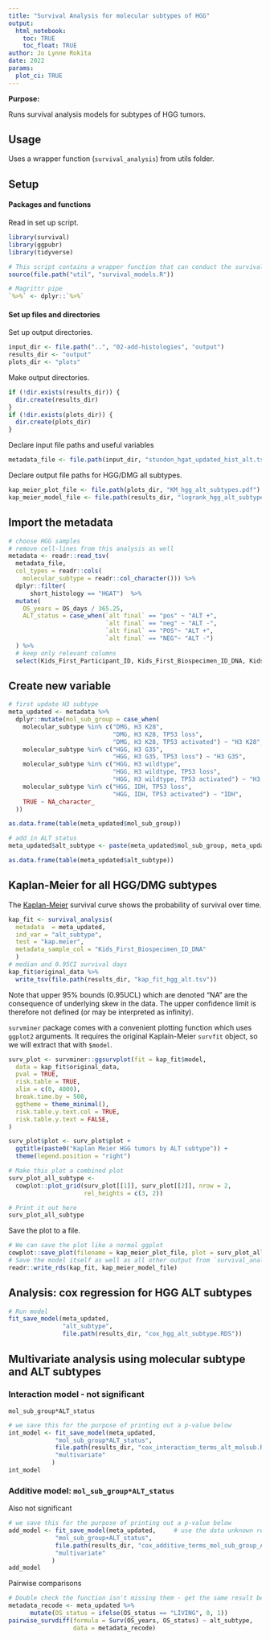 ```yaml
---
title: "Survival Analysis for molecular subtypes of HGG"
output: 
  html_notebook:
    toc: TRUE
    toc_float: TRUE
author: Jo Lynne Rokita
date: 2022
params:
  plot_ci: TRUE
---
```


**Purpose:** 

Runs survival analysis models for subtypes of HGG tumors. 

## Usage 

Uses a wrapper function (`survival_analysis`) from utils folder. 

## Setup

#### Packages and functions

Read in set up script.

```r
library(survival)
library(ggpubr)
library(tidyverse)

# This script contains a wrapper function that can conduct the survival analyses
source(file.path("util", "survival_models.R"))

# Magrittr pipe
`%>%` <- dplyr::`%>%`
```

#### Set up files and directories

Set up output directories. 

```r
input_dir <- file.path("..", "02-add-histologies", "output")
results_dir <- "output"
plots_dir <- "plots"
```

Make output directories.

```r
if (!dir.exists(results_dir)) {
  dir.create(results_dir)
}
if (!dir.exists(plots_dir)) {
  dir.create(plots_dir)
}
```

Declare input file paths and useful variables

```r
metadata_file <- file.path(input_dir, "stundon_hgat_updated_hist_alt.tsv")

```

Declare output file paths for HGG/DMG all subtypes. 

```r
kap_meier_plot_file <- file.path(plots_dir, "KM_hgg_alt_subtypes.pdf")
kap_meier_model_file <- file.path(results_dir, "logrank_hgg_alt_subtypes.RDS")
```

## Import the metadata

```r
# choose HGG samples
# remove cell-lines from this analysis as well
metadata <- readr::read_tsv(
  metadata_file,
  col_types = readr::cols(
    molecular_subtype = readr::col_character())) %>%
  dplyr::filter(
      short_histology == "HGAT")  %>%
  mutate(
    OS_years = OS_days / 365.25,
    ALT_status = case_when(`alt final` == "pos" ~ "ALT +",
                           `alt final` == "neg" ~ "ALT -",
                           `alt final` == "POS"~ "ALT +",
                           `alt final` == "NEG"~ "ALT -")
  ) %>%
  # keep only relevant columns
  select(Kids_First_Participant_ID, Kids_First_Biospecimen_ID_DNA, Kids_First_Biospecimen_ID_RNA, tumor_descriptor, ALT_status, molecular_subtype, OS_days, OS_years, OS_status)
```

## Create new variable
```r
# first update H3 subtype
meta_updated <- metadata %>%
  dplyr::mutate(mol_sub_group = case_when(
    molecular_subtype %in% c("DMG, H3 K28", 
                             "DMG, H3 K28, TP53 loss", 
                             "DMG, H3 K28, TP53 activated") ~ "H3 K28",
    molecular_subtype %in% c("HGG, H3 G35",
                             "HGG, H3 G35, TP53 loss") ~ "H3 G35",
    molecular_subtype %in% c("HGG, H3 wildtype",
                             "HGG, H3 wildtype, TP53 loss",
                             "HGG, H3 wildtype, TP53 activated") ~ "H3 WT",
    molecular_subtype %in% c("HGG, IDH, TP53 loss",
                             "HGG, IDH, TP53 activated") ~ "IDH",
    TRUE ~ NA_character_
  ))

as.data.frame(table(meta_updated$mol_sub_group))

# add in ALT status
meta_updated$alt_subtype <- paste(meta_updated$mol_sub_group, meta_updated$ALT_status, sep = ", ")

as.data.frame(table(meta_updated$alt_subtype))
```

## Kaplan-Meier for all HGG/DMG subtypes

The [Kaplan-Meier](https://www.ncbi.nlm.nih.gov/pmc/articles/PMC3059453/) 
survival curve shows the probability of survival over time.

```r

kap_fit <- survival_analysis(
  metadata  = meta_updated,
  ind_var = "alt_subtype",
  test = "kap.meier",
  metadata_sample_col = "Kids_First_Biospecimen_ID_DNA"
  )
# median and 0.95CI survival days
kap_fit$original_data %>%
  write_tsv(file.path(results_dir, "kap_fit_hgg_alt.tsv"))
```
Note that upper 95% bounds (0.95UCL) which are denoted "NA" are the consequence of underlying skew in the data. The upper confidence limit is therefore not defined (or may be interpreted as infinity).

`survminer` package comes with a convenient plotting function which uses `ggplot2`
arguments. 
It requires the original Kaplain-Meier `survfit` object, so we will extract that with `$model`.

```r
surv_plot <- survminer::ggsurvplot(fit = kap_fit$model,
  data = kap_fit$original_data,
  pval = TRUE,
  risk.table = TRUE,
  xlim = c(0, 4000),
  break.time.by = 500,
  ggtheme = theme_minimal(),
  risk.table.y.text.col = TRUE,
  risk.table.y.text = FALSE,
)

surv_plot$plot <- surv_plot$plot +
  ggtitle(paste0("Kaplan Meier HGG tumors by ALT subtype")) +
  theme(legend.position = "right")

# Make this plot a combined plot
surv_plot_all_subtype <-
  cowplot::plot_grid(surv_plot[[1]], surv_plot[[2]], nrow = 2,
                     rel_heights = c(3, 2))

# Print it out here
surv_plot_all_subtype
```

Save the plot to a file. 

```r
# We can save the plot like a normal ggplot
cowplot::save_plot(filename = kap_meier_plot_file, plot = surv_plot_all_subtype, base_height = 5, base_width = 8)
# Save the model itself as well as all other output from `survival_analysis()`
readr::write_rds(kap_fit, kap_meier_model_file)
```


## Analysis: cox regression for HGG ALT subtypes

```r
# Run model
fit_save_model(meta_updated, 
               "alt_subtype",
               file.path(results_dir, "cox_hgg_alt_subtype.RDS"))
```

## Multivariate analysis using molecular subtype and ALT subtypes
### Interaction model - not significant
`mol_sub_group*ALT_status` 

```r
# we save this for the purpose of printing out a p-value below
int_model <- fit_save_model(meta_updated,
             "mol_sub_group*ALT_status",
             file.path(results_dir, "cox_interaction_terms_alt_molsub.RDS"),
             "multivariate"
            )
int_model
```

### Additive model: `mol_sub_group*ALT_status` 
Also not significant

```r
# we save this for the purpose of printing out a p-value below
add_model <- fit_save_model(meta_updated,     # use the data unknown resection data for this model
             "mol_sub_group+ALT_status",
             file.path(results_dir, "cox_additive_terms_mol_sub_group_ALT_status.RDS"),
             "multivariate"
            )
add_model
```


Pairwise comparisons 
```r
# Double check the function isn't missing them - get the same result below
metadata_recode <- meta_updated %>%
      mutate(OS_status = ifelse(OS_status == "LIVING", 0, 1))
pairwise_survdiff(formula = Surv(OS_years, OS_status) ~ alt_subtype, 
                  data = metadata_recode)
```




